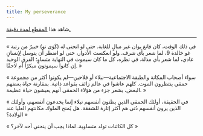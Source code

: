 ---
title: My perseverance
---
شاهد هذا [المقطع لمدة دقيقة.](https://www.youtube.com/watch?v=dsGgt6mDmUg&list=PLTKbnePaeauV0FDvmvYakqI04goE0_3qz&index=40)

---

« في ذلك الوقت، كان فانغ يوان غير مبالٍ للغاية. حتى لو انحنى له (كَوَى تو) خبيرٌ من رتبة غو خالدة 9، لما شعر بأي شرف. ولو انعكست الأدوار، حتى لو اضطر أن يتوسل لِإنسانٍ عادي، لما شعر بأي مذلة. في نظره، كل ما كان سيموت في النهاية متساوٍ؛ الفرق الوحيد إن كانوا سيموتون مبكرًا أم لاحقًا. »

« سواء أصحاب المكانة والطبقة الاجتماعية—نبلاء أو فلاحين—لم يكونوا أكثر من مجموعة حمقى ينتظرون الموت. كلهم عاشوا في عالم زائف بقواعد ذاتية. بمقارنة حياة بعضهم البعض، يشعر جزء من هؤلاء الحمقى أنهم يعيشون حياة عظيمة. »

« في الحقيقة، أولئك الحمقى الذين يظنون أنفسهم نبلاء إنما يخدعون أنفسهم، وأولئك الذين يرون أنفسهم دُنى هم أكثر إثارة للشفقة. هل يُمنح الملوك مكانتهم العليا عند الولادة؟ »

« كل الكائنات تولد متساوية. لماذا يجب أن ينحني أحد لآخر؟ »
